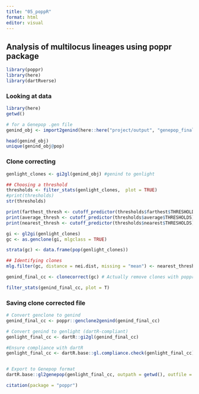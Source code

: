 ```yaml
---
title: "05_poppR"
format: html
editor: visual
---
```


## Analysis of multilocus lineages using **poppr** package

```r
library(poppr)
library(here)
library(dartRverse)
```

### Looking at data

```r
library(here)
getwd()

# for a Genepop .gen file
genind_obj <- import2genind(here::here("project/output", "genepop_final.gen"))

head(genind_obj)
unique(genind_obj@pop)
```

### Clone correcting

```r
genlight_clones <- gi2gl(genind_obj) #genind to genlight

## Choosing a threshold
thresholds <- filter_stats(genlight_clones,  plot = TRUE)
#print(thresholds)
str(thresholds)

print(farthest_thresh <- cutoff_predictor(thresholds$farthest$THRESHOLDS))
print(average_thresh <- cutoff_predictor(thresholds$average$THRESHOLDS))
print(nearest_thresh <- cutoff_predictor(thresholds$nearest$THRESHOLDS))

gi <- gl2gi(genlight_clones)
gc <- as.genclone(gi, mlgclass = TRUE)

strata(gc) <- data.frame(pop(genlight_clones))

## Identifying clones
mlg.filter(gc, distance = nei.dist, missing = "mean") <- nearest_thresh

genind_final_cc <- clonecorrect(gc) # Actually remove clones with poppr

filter_stats(genind_final_cc, plot = T)
```

### Saving clone corrected file

```r

# Convert genclone to genind
genind_final_cc <- poppr::genclone2genind(genind_final_cc)

# Convert genind to genlight (dartR-compliant)
genlight_final_cc <- dartR::gi2gl(genind_final_cc)

#Ensure compliance with dartR
genlight_final_cc <- dartR.base::gl.compliance.check(genlight_final_cc)


# Export to Genepop format
dartR.base::gl2genepop(genlight_final_cc, outpath = getwd(), outfile = "../output/genepop_final_cc.gen")

```

```r
citation(package = "poppr")
```
